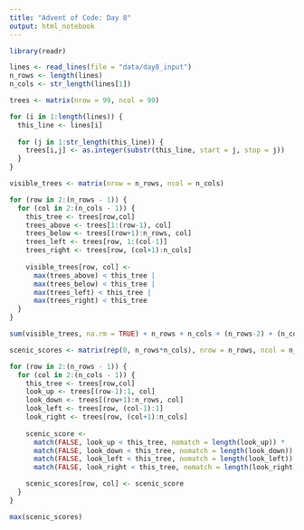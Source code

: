 ```yaml
---
title: "Advent of Code: Day 8"
output: html_notebook
---
```


```r
library(readr)
```

```r
lines <- read_lines(file = "data/day8_input") 
n_rows <- length(lines)
n_cols <- str_length(lines[1])

trees <- matrix(nrow = 99, ncol = 99)

for (i in 1:length(lines)) {
  this_line <- lines[i]
  
  for (j in 1:str_length(this_line)) {
    trees[i,j] <- as.integer(substr(this_line, start = j, stop = j))
  }
}
```

```r
visible_trees <- matrix(nrow = n_rows, ncol = n_cols)

for (row in 2:(n_rows - 1)) {
  for (col in 2:(n_cols - 1)) {
    this_tree <- trees[row,col]
    trees_above <- trees[1:(row-1), col]
    trees_below <- trees[(row+1):n_rows, col]
    trees_left <- trees[row, 1:(col-1)]
    trees_right <- trees[row, (col+1):n_cols]
    
    visible_trees[row, col] <- 
      max(trees_above) < this_tree | 
      max(trees_below) < this_tree | 
      max(trees_left) < this_tree |
      max(trees_right) < this_tree
  }
}

sum(visible_trees, na.rm = TRUE) + n_rows + n_cols + (n_rows-2) + (n_cols-2)
```


```r
scenic_scores <- matrix(rep(0, n_rows*n_cols), nrow = n_rows, ncol = n_cols)

for (row in 2:(n_rows - 1)) {
  for (col in 2:(n_cols - 1)) {
    this_tree <- trees[row,col]
    look_up <- trees[(row-1):1, col]
    look_down <- trees[(row+1):n_rows, col]
    look_left <- trees[row, (col-1):1]
    look_right <- trees[row, (col+1):n_cols]
    
    scenic_score <- 
      match(FALSE, look_up < this_tree, nomatch = length(look_up)) * 
      match(FALSE, look_down < this_tree, nomatch = length(look_down)) *
      match(FALSE, look_left < this_tree, nomatch = length(look_left)) *
      match(FALSE, look_right < this_tree, nomatch = length(look_right))

    scenic_scores[row, col] <- scenic_score
  }
}

max(scenic_scores)
```


